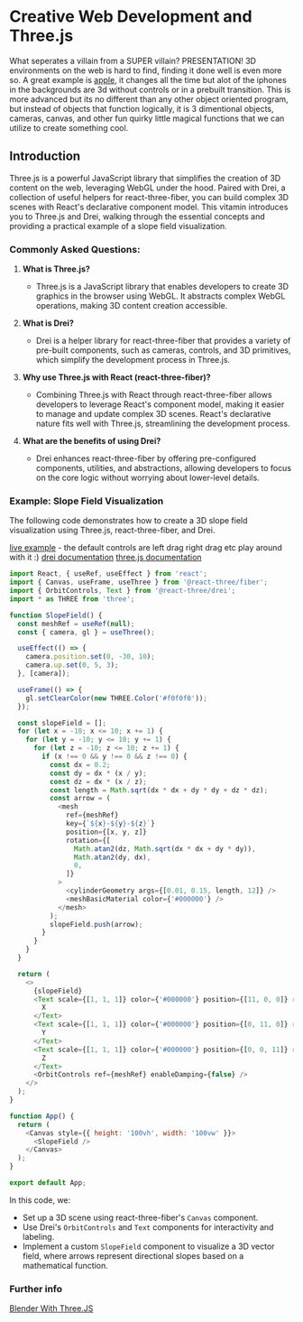# Creative Web Development and Three.js




What seperates a villain from a SUPER villain? PRESENTATION! 3D environments on the web is hard to find, finding it done well is even more so. A great example is [apple](https://www.apple.com/), it changes all the time but alot of the iphones in the backgrounds  are 3d without controls or in a prebuilt transition. This is more advanced but its no different than any other object oriented program, but instead of objects that function logically, it is 3 dimentional objects, cameras, canvas, and other fun quirky little magical functions that we can utilize to create something cool. 

## Introduction


Three.js is a powerful JavaScript library that simplifies the creation of 3D content on the web, leveraging WebGL under the hood. Paired with Drei, a collection of useful helpers for react-three-fiber, you can build complex 3D scenes with React's declarative component model. This vitamin introduces you to Three.js and Drei, walking through the essential concepts and providing a practical example of a slope field visualization.

### Commonly Asked Questions:

1. **What is Three.js?**
   - Three.js is a JavaScript library that enables developers to create 3D graphics in the browser using WebGL. It abstracts complex WebGL operations, making 3D content creation accessible.

2. **What is Drei?**
   - Drei is a helper library for react-three-fiber that provides a variety of pre-built components, such as cameras, controls, and 3D primitives, which simplify the development process in Three.js.

3. **Why use Three.js with React (react-three-fiber)?**
   - Combining Three.js with React through react-three-fiber allows developers to leverage React's component model, making it easier to manage and update complex 3D scenes. React's declarative nature fits well with Three.js, streamlining the development process.

4. **What are the benefits of using Drei?**
   - Drei enhances react-three-fiber by offering pre-configured components, utilities, and abstractions, allowing developers to focus on the core logic without worrying about lower-level details.

### Example: Slope Field Visualization

The following code demonstrates how to create a 3D slope field visualization using Three.js, react-three-fiber, and Drei.

[live example](https://3dslopefield.vercel.app/) - the default controls are left drag right drag etc play around with it :)
[drei documentation](https://github.com/pmndrs/drei)
[three.js documentation](https://threejs.org/docs/)
```javascript
import React, { useRef, useEffect } from 'react';
import { Canvas, useFrame, useThree } from '@react-three/fiber';
import { OrbitControls, Text } from '@react-three/drei';
import * as THREE from 'three';

function SlopeField() {
  const meshRef = useRef(null);
  const { camera, gl } = useThree();

  useEffect(() => {
    camera.position.set(0, -30, 10);
    camera.up.set(0, 5, 3);
  }, [camera]);

  useFrame(() => {
    gl.setClearColor(new THREE.Color('#f0f0f0'));
  });

  const slopeField = [];
  for (let x = -10; x <= 10; x += 1) {
    for (let y = -10; y <= 10; y += 1) {
      for (let z = -10; z <= 10; z += 1) {
        if (x !== 0 && y !== 0 && z !== 0) {
          const dx = 0.2;
          const dy = dx * (x / y);
          const dz = dx * (x / z);
          const length = Math.sqrt(dx * dx + dy * dy + dz * dz);
          const arrow = (
            <mesh
              ref={meshRef}
              key={`${x}-${y}-${z}`}
              position={[x, y, z]}
              rotation={[
                Math.atan2(dz, Math.sqrt(dx * dx + dy * dy)),
                Math.atan2(dy, dx),
                0,
              ]}
            >
              <cylinderGeometry args={[0.01, 0.15, length, 12]} />
              <meshBasicMaterial color={'#000000'} />
            </mesh>
          );
          slopeField.push(arrow);
        }
      }
    }
  }

  return (
    <>
      {slopeField}
      <Text scale={[1, 1, 1]} color={'#000000'} position={[11, 0, 0]} rotation={[0, Math.PI / 2, 0]}>
        X
      </Text>
      <Text scale={[1, 1, 1]} color={'#000000'} position={[0, 11, 0]} rotation={[0, 0, Math.PI / 2]}>
        Y
      </Text>
      <Text scale={[1, 1, 1]} color={'#000000'} position={[0, 0, 11]} rotation={[Math.PI / 2, 0, 0]}>
        Z
      </Text>
      <OrbitControls ref={meshRef} enableDamping={false} />
    </>
  );
}

function App() {
  return (
    <Canvas style={{ height: '100vh', width: '100vw' }}>
      <SlopeField />
    </Canvas>
  );
}

export default App;
```

In this code, we:

- Set up a 3D scene using react-three-fiber's `Canvas` component.
- Use Drei's `OrbitControls` and `Text` components for interactivity and labeling.
- Implement a custom `SlopeField` component to visualize a 3D vector field, where arrows represent directional slopes based on a mathematical function.


### Further info

[Blender With Three.JS](https://www.youtube.com/watch?v=_QmhpmZVZIU)